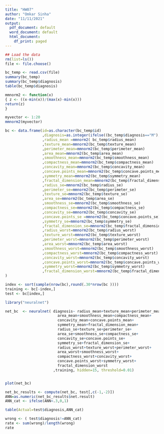 ---
title: "HW07"
author: "Omkar Sinha"
date: "11/11/2021"
output:
  pdf_document: default
  word_document: default
  html_document:
    df_print: paged
---


```{r}
## Load the data
rm(list=ls())
file <- file.choose()

bc_temp <- read.csv(file)
summary(bc_temp) 
summary(bc_temp$diagnosis)
table(bc_temp$diagnosis)
```

```{r}
mmnorm2 <- function(x)
{ z <- ((x-min(x))/(max(x)-min(x)))
return(z)                              
}

myvector <- 1:20
mmnorm2(myvector)

bc <- data.frame(id=as.character(bc_temp$id)
                 ,diagnosis=as.integer(ifelse((bc_temp$diagnosis=="M"),1,0))  
                 ,radius_mean =mmnorm2(	bc_temp$radius_mean)
                 ,texture_mean=mmnorm2(bc_temp$texture_mean)
                 ,perimeter_mean=mmnorm2(bc_temp$perimeter_mean)
                 ,area_mean=mmnorm2(bc_temp$area_mean)
                 ,smoothness_mean=mmnorm2(bc_temp$smoothness_mean)
                 ,compactness_mean=mmnorm2(bc_temp$compactness_mean)
                 ,concavity_mean=mmnorm2(bc_temp$concavity_mean)
                 ,concave.points_mean=mmnorm2(bc_temp$concave.points_mean)
                 ,symmetry_mean=mmnorm2(bc_temp$symmetry_mean)
                 ,fractal_dimension_mean=mmnorm2(bc_temp$fractal_dimension_mean)
                 ,radius_se=mmnorm2(bc_temp$radius_se)
                 ,perimeter_se=mmnorm2(bc_temp$perimeter_se)
                 ,texture_se=mmnorm2(bc_temp$texture_se)
                 ,area_se=mmnorm2(bc_temp$area_se)
                 ,smoothness_se=mmnorm2(bc_temp$smoothness_se)
                 ,compactness_se=mmnorm2(bc_temp$compactness_se)
                 ,concavity_se=mmnorm2(bc_temp$concavity_se)
                 ,concave.points_se =mmnorm2(bc_temp$concave.points_se)
                 ,symmetry_se=mmnorm2(bc_temp$symmetry_se)
                 ,fractal_dimension_se=mmnorm2(bc_temp$fractal_dimension_se)
                 ,radius_worst=mmnorm2(bc_temp$radius_worst)
                 ,texture_worst=mmnorm2(bc_temp$texture_worst)
                 ,perimeter_worst=mmnorm2(bc_temp$perimeter_worst)
                 ,area_worst=mmnorm2(bc_temp$area_worst)
                 ,smoothness_worst=mmnorm2(bc_temp$smoothness_worst)
                 ,compactness_worst=mmnorm2(bc_temp$compactness_worst)
                 ,concavity_worst=mmnorm2(bc_temp$concavity_worst)
                 ,concave.points_worst=mmnorm2(bc_temp$concave.points_worst)
                 ,symmetry_worst=mmnorm2(bc_temp$symmetry_worst)
                 ,fractal_dimension_worst=mmnorm2(bc_temp$fractal_dimension_worst)
)  
```



```{r}
index <- sort(sample(nrow(bc),round(.30*nrow(bc ))))
training <- bc[-index,]
test <- bc[index,]
```




```{r}
library("neuralnet")  

net_bc  <- neuralnet( diagnosis~ radius_mean+texture_mean+perimeter_mean+                      +
                        area_mean+smoothness_mean+compactness_mean+
                        concavity_mean+concave.points_mean+
                        symmetry_mean+fractal_dimension_mean+
                        radius_se+texture_se+perimeter_se+
                        area_se+smoothness_se+compactness_se+
                        concavity_se+concave.points_se+
                        symmetry_se+fractal_dimension_se+
                        radius_worst+texture_worst+perimeter_worst+
                        area_worst+smoothness_worst+
                        compactness_worst+concavity_worst+
                        concave.points_worst+symmetry_worst+
                        fractal_dimension_worst
                      ,training, hidden=15, threshold=0.01)


plot(net_bc)
```



```{r}
net_bc_results <- compute(net_bc, test[,c(-1,-2)])
ANN=as.numeric(net_bc_results$net.result)
ANN_cat <- ifelse(ANN<.3,0,1)

table(Actual=test$diagnosis,ANN_cat)

wrong <- ( test$diagnosis!=ANN_cat)
rate <- sum(wrong)/length(wrong)
rate

```


